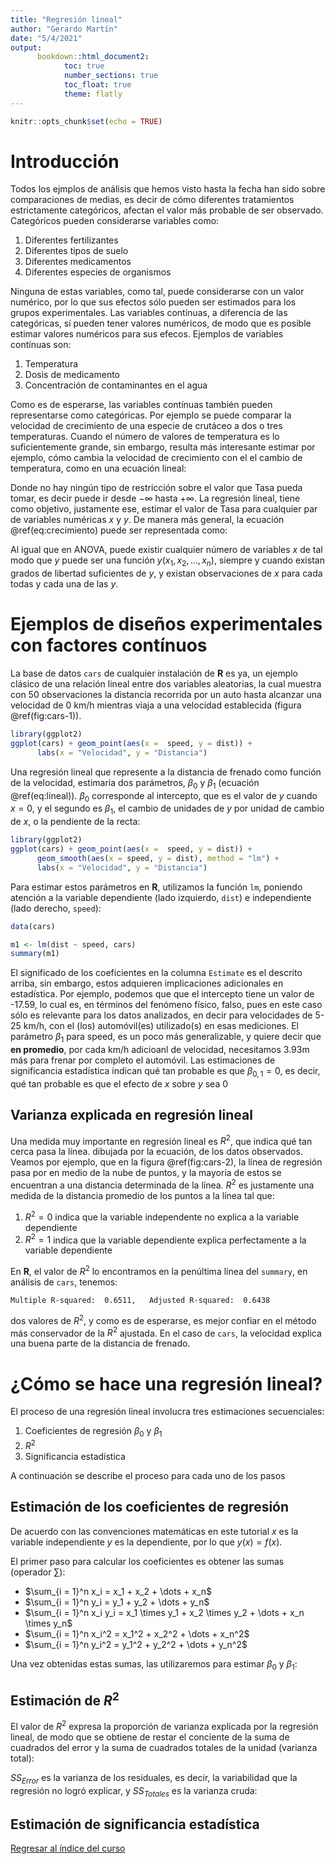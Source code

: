 ```yaml
---
title: "Regresión lineal"
author: "Gerardo Martín"
date: "5/4/2021"
output:
      bookdown::html_document2:
            toc: true 
            number_sections: true
            toc_float: true
            theme: flatly
---
```


```r
knitr::opts_chunk$set(echo = TRUE)
```

# Introducción

Todos los ejmplos de análisis que hemos visto hasta la fecha han sido sobre comparaciones de medias, es decir de cómo diferentes tratamientos estrictamente categóricos, afectan el valor más probable de ser observado. Categóricos pueden considerarse variables como:

1. Diferentes fertilizantes
2. Diferentes tipos de suelo
3. Diferentes medicamentos
4. Diferentes especies de organismos

Ninguna de estas variables, como tal, puede considerarse con un valor numérico, por lo que sus efectos sólo pueden ser estimados para los grupos experimentales. Las variables contínuas, a diferencia de las categóricas, sí pueden tener valores numéricos, de modo que es posible estimar valores numéricos para sus efecos. Ejemplos de variables contínuas son:

1. Temperatura
2. Dosis de medicamento
3. Concentración de contaminantes en el agua

Como es de esperarse, las variables contínuas también pueden representarse como categóricas. Por ejemplo se puede comparar la velocidad de crecimiento de una especie de crutáceo a dos o tres temperaturas. Cuando el número de valores de temperatura es lo suficientemente grande, sin embargo, resulta más interesante estimar por ejemplo, cómo cambia la velocidad de crecimiento con el el cambio de temperatura, como en una ecuación lineal:

\begin{equation}
\mathrm{Crecimiento} = \mathrm{Intercepto} + \mathrm{Tasa} \times 
\mathrm{Temperatura} (\#eq:crecimiento)
\end{equation}


Donde no hay ningún tipo de restricción sobre el valor que $\mathrm{Tasa}$ pueda tomar, es decir puede ir desde $-\infty$ hasta $+ \infty$. La regresión lineal, tiene como objetivo, justamente ese, estimar el valor de $\mathrm{Tasa}$ para cualquier par de variables numéricas $x$ y $y$. De manera más general, la ecuación \@ref(eq:crecimiento) puede ser representada como:

\begin{equation}
y(x) = \beta_0 + \beta_1 x (\#eq:lineal)
\end{equation}

Al igual que en ANOVA, puede existir cualquier número de variables $x$ de tal modo que $y$ puede ser una función $y(x_1, x_2, \dots, x_n)$, siempre y cuando existan grados de libertad suficientes de $y$, y existan observaciones de $x$ para cada todas y cada una de las $y$. 

# Ejemplos de diseños experimentales con factores contínuos

La base de datos `cars` de cualquier instalación de **R** es ya, un ejemplo clásico de una relación lineal entre dos variables aleatorias, la cual muestra con 50 observaciones la distancia recorrida por un auto hasta alcanzar una velocidad de 0 km/h mientras viaja a una velocidad establecida (figura \@ref(fig:cars-1)). 

```r
library(ggplot2)
ggplot(cars) + geom_point(aes(x =  speed, y = dist)) + 
      labs(x = "Velocidad", y = "Distancia")
```

Una regresión lineal que represente a la distancia de frenado como función de la velocidad, estimaría dos parámetros, $\beta_0$ y $\beta_1$ (ecuación \@ref(eq:lineal)). $\beta_0$ corresponde al intercepto, que es el valor de $y$ cuando $x=0$, y el segundo es $\beta_1$, el cambio de unidades de $y$ por unidad de cambio de $x$, o la pendiente de la recta:

```r
library(ggplot2)
ggplot(cars) + geom_point(aes(x =  speed, y = dist)) + 
      geom_smooth(aes(x = speed, y = dist), method = "lm") +
      labs(x = "Velocidad", y = "Distancia")
```

Para estimar estos parámetros en **R**, utilizamos la función `lm`, poniendo atención a la variable dependiente (lado izquierdo, `dist`) e independiente (lado derecho, `speed`):

```r
data(cars)

m1 <- lm(dist ~ speed, cars)
summary(m1)
```

El significado de los coeficientes en la columna `Estimate` es el descrito arriba, sin embargo, estos adquieren implicaciones adicionales en estadística. Por ejemplo, podemos que que el intercepto tiene un valor de -17.59, lo cual es, en términos del fenómeno físico, falso, pues en este caso sólo es relevante para los datos analizados, en decir para velocidades de 5-25 km/h, con el (los) automóvil(es) utilizado(s) en esas mediciones. El parámetro $\beta_1$ para speed, es un poco más generalizable, y quiere decir que **en promedio**, por cada km/h adicioanl de velocidad, necesitamos 3.93m más para frenar por completo el automóvil. Las estimaciones de significancia estadística indican qué tan probable es que $\beta_{0, 1} = 0$, es decir, qué tan probable es que el efecto de $x$ sobre $y$ sea 0

## Varianza explicada en regresión lineal

Una medida muy importante en regresión lineal es $R^2$, que indica qué tan cerca pasa la línea. dibujada por la ecuación, de los datos observados. Veamos por ejemplo, que en la figura \@ref(fig:cars-2), la línea de regresión pasa por en medio de la nube de puntos, y la mayoría de estos se encuentran a una distancia determinada de la línea. $R^2$ es justamente una medida de la distancia promedio de los puntos a la línea tal que:

1. $R^2 = 0$ indica que la variable independente no explica a la variable dependiente
2. $R^2 = 1$ indica que la variable dependiente explica perfectamente a la variable dependiente

En **R**, el valor de $R^2$ lo encontramos en la penúltima línea del `summary`, en análisis de `cars`, tenemos:

`Multiple R-squared:  0.6511,	Adjusted R-squared:  0.6438`

dos valores de $R^2$, y como es de esperarse, es mejor confiar en el método más conservador de la $R^2$ ajustada. En el caso de `cars`, la velocidad explica una buena parte de la distancia de frenado.

# ¿Cómo se hace una regresión lineal?

El proceso de una regresión lineal involucra tres estimaciones secuenciales:

1. Coeficientes de regresión $\beta_0$ y $\beta_1$
2. $R^2$
3. Significancia estadística

A continuación se describe el proceso para cada uno de los pasos

## Estimación de los coeficientes de regresión

De acuerdo con las convenciones matemáticas en este tutorial $x$ es la variable independiente $y$ es la dependiente, por lo que $y(x) = f(x)$.

El primer paso para calcular los coeficientes es obtener las sumas (operador $\sum$):

- $\sum_{i = 1}^n x_i = x_1 + x_2 + \dots + x_n$
- $\sum_{i = 1}^n y_i = y_1 + y_2 + \dots + y_n$
- $\sum_{i = 1}^n x_i y_i = x_1 \times y_1 + x_2 \times y_2 + \dots + x_n \times y_n$
- $\sum_{i = 1}^n x_i^2 = x_1^2 + x_2^2 + \dots + x_n^2$
- $\sum_{i = 1}^n y_i^2 = y_1^2 + y_2^2 + \dots + y_n^2$

Una vez obtenidas estas sumas, las utilizaremos para estimar $\beta_0$ y $\beta_1$:

\begin{equation}
      \beta_0 = \frac{ \sum y \cdot \sum x^2 – \sum x \cdot \sum xy} {n \cdot \sum x^2 – \left(\sum x \right)^2} (\#eq:beta0)
\end{equation}

\begin{equation}
      \beta_1 = \frac{n\cdot \sum xy - \sum x \cdot \sum y}{n \cdot \sum x^2 - \left( \sum x \right)^2} (\#eq:beta1)
\end{equation}

## Estimación de $R^2$

El valor de $R^2$ expresa la proporción de varianza explicada por la regresión lineal, de modo que se obtiene de restar el conciente de la suma de cuadrados del error y la suma de cuadrados totales de la unidad (varianza total):

\begin{equation} R^2 = 1 - \frac{SS_{Error}}{SS_{Totales}} \end{equation}

$SS_{Error}$ es la varianza de los residuales, es decir, la variabilidad que la regresión no logró explicar, y $SS_{Totales}$ es la varianza cruda:

\begin{equation}
   SS_{Error} = \sum y^2 - \beta_0 \sum y - \beta_1 \sum x y (\#eq:SS-err)
\end{equation}

\begin{equation}
   SS_{Total} = \sum y^2 - \frac{\left( \sum y \right)^2}{n} (\#eq:SS-tot)
\end{equation}


## Estimación de significancia estadística

[Regresar al índice del curso](../index.html)